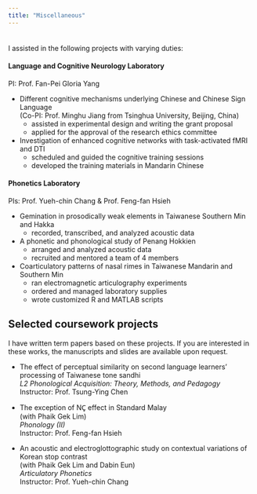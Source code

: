---
title: "Miscellaneous"
---
<div style="margin-bottom:35px;">
</div>

I assisted in the following projects with varying duties:  

#### Language and Cognitive Neurology Laboratory  
PI: Prof. Fan-Pei Gloria Yang  

- Different cognitive mechanisms underlying Chinese and Chinese Sign Language  
  (Co-PI: Prof. Minghu Jiang from Tsinghua University, Beijing, China)  
    - assisted in experimental design and writing the grant proposal  
    - applied for the approval of the research ethics committee  
    
- Investigation of enhanced cognitive networks with task-activated fMRI and DTI  
    - scheduled and guided the cognitive training sessions  
    - developed the training materials in Mandarin Chinese  

#### Phonetics Laboratory  
PIs: Prof. Yueh-chin Chang & Prof. Feng-fan Hsieh  

- Gemination in prosodically weak elements in Taiwanese Southern Min and Hakka  
    - recorded, transcribed, and analyzed acoustic data  
    
- A phonetic and phonological study of Penang Hokkien  
    - arranged and analyzed acoustic data  
    - recruited and mentored a team of 4 members  
    
- Coarticulatory patterns of nasal rimes in Taiwanese Mandarin and Southern Min  
    - ran electromagnetic articulography experiments  
    - ordered and managed laboratory supplies  
    - wrote customized R and MATLAB scripts  

## Selected coursework projects  
I have written term papers based on these projects. If you are interested in these works, the manuscripts and slides are available upon request.

- The effect of perceptual similarity on second language learners’ processing of Taiwanese tone sandhi  
*L2 Phonological Acquisition: Theory, Methods, and Pedagogy*  
Instructor: Prof. Tsung-Ying Chen  

- The exception of NC̥ effect in Standard Malay  
(with Phaik Gek Lim)  
*Phonology (II)*    
Instructor: Prof. Feng-fan Hsieh  

- An acoustic and electroglottographic study on contextual variations of Korean stop contrast  
(with Phaik Gek Lim and Dabin Eun)  
*Articulatory Phonetics*  
Instructor: Prof. Yueh-chin Chang  
